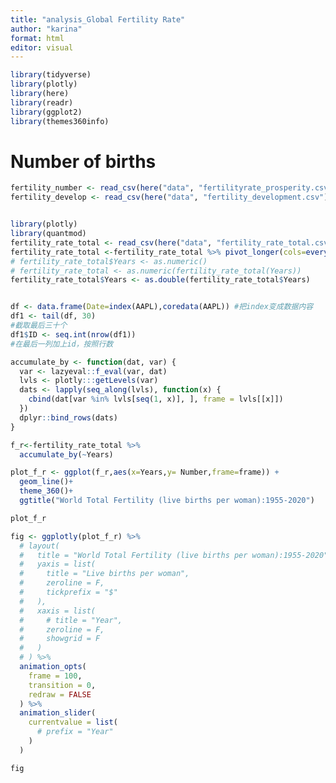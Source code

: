```yaml
---
title: "analysis_Global Fertility Rate"
author: "karina"
format: html
editor: visual
---
```


```r
library(tidyverse)
library(plotly)
library(here)
library(readr)
library(ggplot2)
library(themes360info)
```

# Number of births

```r
fertility_number <- read_csv(here("data", "fertilityrate_prosperity.csv"))
fertility_develop <- read_csv(here("data", "fertility_development.csv"))



```

```r
library(plotly)
library(quantmod)
fertility_rate_total <- read_csv(here("data", "fertility_rate_total.csv"))
fertility_rate_total <-fertility_rate_total %>% pivot_longer(cols=everything(),names_to = "Years", values_to = "Number")
# fertility_rate_total$Years <- as.numeric()
# fertility_rate_total <- as.numeric(fertility_rate_total(Years))
fertility_rate_total$Years <- as.double(fertility_rate_total$Years)  


df <- data.frame(Date=index(AAPL),coredata(AAPL)) #把index变成数据内容
df1 <- tail(df, 30)
#截取最后三十个
df1$ID <- seq.int(nrow(df1))
#在最后一列加上id，按照行数

accumulate_by <- function(dat, var) {
  var <- lazyeval::f_eval(var, dat)
  lvls <- plotly:::getLevels(var)
  dats <- lapply(seq_along(lvls), function(x) {
    cbind(dat[var %in% lvls[seq(1, x)], ], frame = lvls[[x]])
  })
  dplyr::bind_rows(dats)
}

f_r<-fertility_rate_total %>%
  accumulate_by(~Years) 

plot_f_r <- ggplot(f_r,aes(x=Years,y= Number,frame=frame)) +
  geom_line()+
  theme_360()+
  ggtitle("World Total Fertility (live births per woman):1955-2020")

plot_f_r

fig <- ggplotly(plot_f_r) %>%
  # layout(
  #   title = "World Total Fertility (live births per woman):1955-2020",
  #   yaxis = list(
  #     title = "Live births per woman",
  #     zeroline = F,
  #     tickprefix = "$"
  #   ),
  #   xaxis = list(
  #     # title = "Year",
  #     zeroline = F, 
  #     showgrid = F
  #   )
  # ) %>% 
  animation_opts(
    frame = 100, 
    transition = 0, 
    redraw = FALSE
  ) %>%
  animation_slider(
    currentvalue = list(
      # prefix = "Year"
    )
  )

fig
```

\
